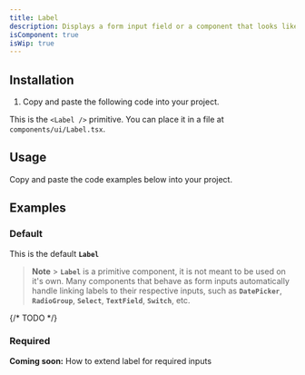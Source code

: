 ```yaml
---
title: Label
description: Displays a form input field or a component that looks like an input field.
isComponent: true
isWip: true
---
```


## Installation

1. Copy and paste the following code into your project.

This is the `<Label />` primitive. You can place it in a file at `components/ui/Label.tsx`.

## Usage

Copy and paste the code examples below into your project.

<ComponentSource src="../../packages/ui/src/Label.tsx" />

## Examples

### Default

This is the default **`Label`**

> **Note** > **`Label`** is a primitive component, it is not meant to be used on it's own. Many components that behave as form inputs automatically handle linking labels to their respective inputs, such as **`DatePicker`**, **`RadioGroup`**, **`Select`**, **`TextField`**, **`Switch`**, etc.

<ComponentExample name="Label" story="default" />

{/* TODO */}

### Required

**Coming soon:** How to extend label for required inputs
